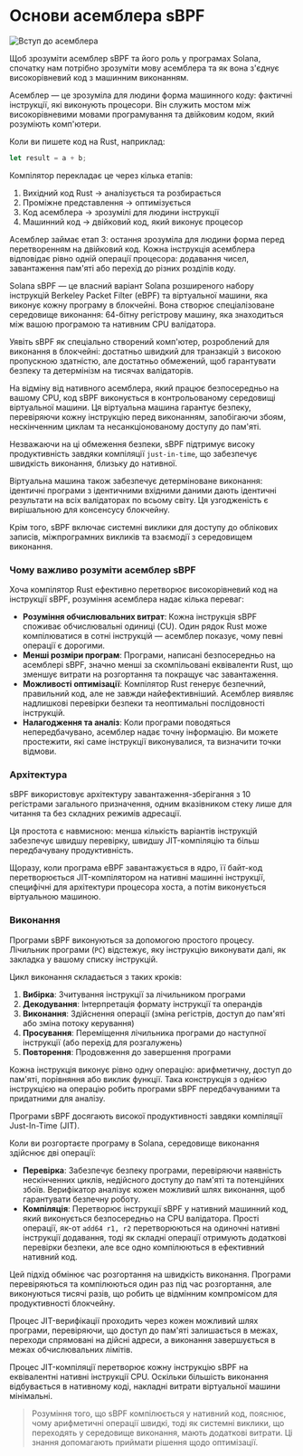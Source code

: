 
# Основи асемблера sBPF

![Вступ до асемблера](/graphics/course-banners/introduction-to-assembly.png)

Щоб зрозуміти асемблер sBPF та його роль у програмах Solana, спочатку нам потрібно зрозуміти мову асемблера та як вона з'єднує високорівневий код з машинним виконанням.

<ArticleSection name="Мова асемблера" id="the-assembly-language" level="h2" />

Асемблер — це зрозуміла для людини форма машинного коду: фактичні інструкції, які виконують процесори. Він служить мостом між високорівневими мовами програмування та двійковим кодом, який розуміють комп'ютери.

Коли ви пишете код на Rust, наприклад:

```rust
let result = a + b;
```

Компілятор перекладає це через кілька етапів:
1. Вихідний код Rust → аналізується та розбирається
2. Проміжне представлення → оптимізується
3. Код асемблера → зрозумілі для людини інструкції
4. Машинний код → двійковий код, який виконує процесор

Асемблер займає етап 3: остання зрозуміла для людини форма перед перетворенням на двійковий код. Кожна інструкція асемблера відповідає рівно одній операції процесора: додавання чисел, завантаження пам'яті або перехід до різних розділів коду.

<ArticleSection name="Віртуальна машина sBPF" id="the-sbpf-virtual-machine" level="h2" />

Solana sBPF — це власний варіант Solana розширеного набору інструкцій Berkeley Packet Filter (eBPF) та віртуальної машини, яка виконує кожну програму в блокчейні. Вона створює спеціалізоване середовище виконання: 64-бітну регістрову машину, яка знаходиться між вашою програмою та нативним CPU валідатора.

Уявіть sBPF як спеціально створений комп'ютер, розроблений для виконання в блокчейні: достатньо швидкий для транзакцій з високою пропускною здатністю, але достатньо обмежений, щоб гарантувати безпеку та детермінізм на тисячах валідаторів.

На відміну від нативного асемблера, який працює безпосередньо на вашому CPU, код sBPF виконується в контрольованому середовищі віртуальної машини. Ця віртуальна машина гарантує безпеку, перевіряючи кожну інструкцію перед виконанням, запобігаючи збоям, нескінченним циклам та несанкціонованому доступу до пам'яті.

Незважаючи на ці обмеження безпеки, sBPF підтримує високу продуктивність завдяки компіляції `just-in-time`, що забезпечує швидкість виконання, близьку до нативної.

Віртуальна машина також забезпечує детерміноване виконання: ідентичні програми з ідентичними вхідними даними дають ідентичні результати на всіх валідаторах по всьому світу. Ця узгодженість є вирішальною для консенсусу блокчейну.

Крім того, sBPF включає системні виклики для доступу до облікових записів, міжпрограмних викликів та взаємодії з середовищем виконання.

### Чому важливо розуміти асемблер sBPF

Хоча компілятор Rust ефективно перетворює високорівневий код на інструкції sBPF, розуміння асемблера надає кілька переваг:
- **Розуміння обчислювальних витрат**: Кожна інструкція sBPF споживає обчислювальні одиниці (CU). Один рядок Rust може компілюватися в сотні інструкцій — асемблер показує, чому певні операції є дорогими.
- **Менші розміри програм**: Програми, написані безпосередньо на асемблері sBPF, значно менші за скомпільовані еквіваленти Rust, що зменшує витрати на розгортання та покращує час завантаження.
- **Можливості оптимізації**: Компілятор Rust генерує безпечний, правильний код, але не завжди найефективніший. Асемблер виявляє надлишкові перевірки безпеки та неоптимальні послідовності інструкцій.
- **Налагодження та аналіз**: Коли програми поводяться непередбачувано, асемблер надає точну інформацію. Ви можете простежити, які саме інструкції виконувалися, та визначити точки відмови.

### Архітектура

sBPF використовує архітектуру завантаження-зберігання з 10 регістрами загального призначення, одним вказівником стеку лише для читання та без складних режимів адресації.

Ця простота є навмисною: менша кількість варіантів інструкцій забезпечує швидшу перевірку, швидшу JIT-компіляцію та більш передбачувану продуктивність.

Щоразу, коли програма eBPF завантажується в ядро, її байт-код перетворюється JIT-компілятором на нативні машинні інструкції, специфічні для архітектури процесора хоста, а потім виконується віртуальною машиною.

### Виконання

Програми sBPF виконуються за допомогою простого процесу. Лічильник програми (`PC`) відстежує, яку інструкцію виконувати далі, як закладка у вашому списку інструкцій.

Цикл виконання складається з таких кроків:
1. **Вибірка**: Зчитування інструкції за лічильником програми
2. **Декодування**: Інтерпретація формату інструкції та операндів
3. **Виконання**: Здійснення операції (зміна регістрів, доступ до пам'яті або зміна потоку керування)
4. **Просування**: Переміщення лічильника програми до наступної інструкції (або перехід для розгалужень)
5. **Повторення**: Продовження до завершення програми

Кожна інструкція виконує рівно одну операцію: арифметичну, доступ до пам'яті, порівняння або виклик функції. Така конструкція з однією інструкцією на операцію робить програми sBPF передбачуваними та придатними для аналізу.

<ArticleSection name="Конвеєр JIT-компілятора" id="the-jit-compiler-pipeline" level="h2" />

Програми sBPF досягають високої продуктивності завдяки компіляції Just-In-Time (JIT).

Коли ви розгортаєте програму в Solana, середовище виконання здійснює дві операції:
- **Перевірка**: Забезпечує безпеку програми, перевіряючи наявність нескінченних циклів, недійсного доступу до пам'яті та потенційних збоїв. Верифікатор аналізує кожен можливий шлях виконання, щоб гарантувати безпечну роботу.
- **Компіляція**: Перетворює інструкції sBPF у нативний машинний код, який виконується безпосередньо на CPU валідатора. Прості операції, як-от `add64 r1, r2` перетворюються на одиночні нативні інструкції додавання, тоді як складні операції отримують додаткові перевірки безпеки, але все одно компілюються в ефективний нативний код.

Цей підхід обмінює час розгортання на швидкість виконання. Програми перевіряються та компілюються один раз під час розгортання, але виконуються тисячі разів, що робить це відмінним компромісом для продуктивності блокчейну.

Процес JIT-верифікації проходить через кожен можливий шлях програми, перевіряючи, що доступ до пам'яті залишається в межах, переходи спрямовані на дійсні адреси, а виконання завершується в межах обчислювальних лімітів.

Процес JIT-компіляції перетворює кожну інструкцію sBPF на еквівалентні нативні інструкції CPU. Оскільки більшість виконання відбувається в нативному коді, накладні витрати віртуальної машини мінімальні.

> Розуміння того, що sBPF компілюється у нативний код, пояснює, чому арифметичні операції швидкі, тоді як системні виклики, що переходять у середовище виконання, мають додаткові витрати. Ці знання допомагають приймати рішення щодо оптимізації.